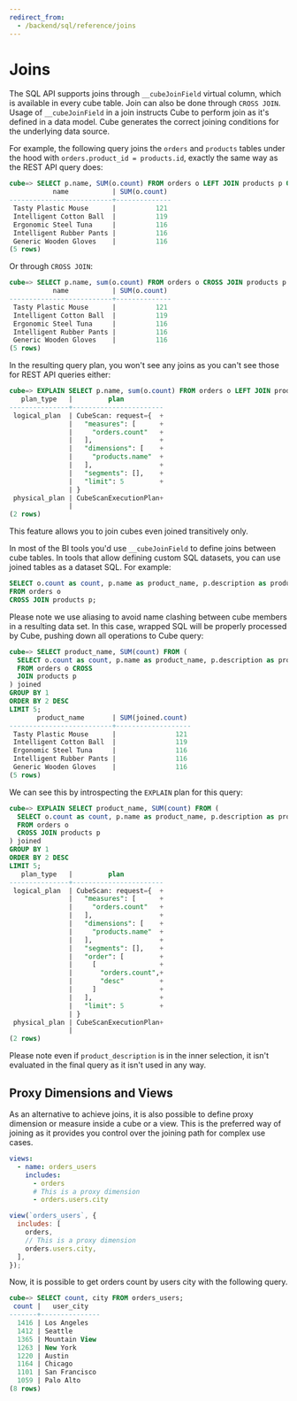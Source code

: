 ```yaml
---
redirect_from:
  - /backend/sql/reference/joins
---
```


# Joins

The SQL API supports joins through `__cubeJoinField` virtual column, which is
available in every cube table. Join can also be done through `CROSS JOIN`. Usage
of `__cubeJoinField` in a join instructs Cube to perform join as it's defined in
a data model. Cube generates the correct joining conditions for the underlying
data source.

For example, the following query joins the `orders` and `products` tables under
the hood with `orders.product_id = products.id`, exactly the same way as the
REST API query does:

```sql
cube=> SELECT p.name, SUM(o.count) FROM orders o LEFT JOIN products p ON o.__cubeJoinField = p.__cubeJoinField GROUP BY 1 LIMIT 5;
           name           | SUM(o.count)
--------------------------+--------------
 Tasty Plastic Mouse      |          121
 Intelligent Cotton Ball  |          119
 Ergonomic Steel Tuna     |          116
 Intelligent Rubber Pants |          116
 Generic Wooden Gloves    |          116
(5 rows)
```

Or through `CROSS JOIN`:

```sql
cube=> SELECT p.name, sum(o.count) FROM orders o CROSS JOIN products p GROUP BY 1 LIMIT 5;
           name           | SUM(o.count)
--------------------------+--------------
 Tasty Plastic Mouse      |          121
 Intelligent Cotton Ball  |          119
 Ergonomic Steel Tuna     |          116
 Intelligent Rubber Pants |          116
 Generic Wooden Gloves    |          116
(5 rows)
```

In the resulting query plan, you won't see any joins as you can't see those for
REST API queries either:

```sql
cube=> EXPLAIN SELECT p.name, sum(o.count) FROM orders o LEFT JOIN products p ON o.__cubeJoinField = p.__cubeJoinField GROUP BY 1 LIMIT 5;
   plan_type   |         plan
---------------+-----------------------
 logical_plan  | CubeScan: request={  +
               |   "measures": [      +
               |     "orders.count"   +
               |   ],                 +
               |   "dimensions": [    +
               |     "products.name"  +
               |   ],                 +
               |   "segments": [],    +
               |   "limit": 5         +
               | }
 physical_plan | CubeScanExecutionPlan+
               |
(2 rows)
```

This feature allows you to join cubes even joined transitively only.

In most of the BI tools you'd use `__cubeJoinField` to define joins between cube
tables. In tools that allow defining custom SQL datasets, you can use joined
tables as a dataset SQL. For example:

```sql
SELECT o.count as count, p.name as product_name, p.description as product_description
FROM orders o
CROSS JOIN products p;
```

Please note we use aliasing to avoid name clashing between cube members in a
resulting data set. In this case, wrapped SQL will be properly processed by
Cube, pushing down all operations to Cube query:

```sql
cube=> SELECT product_name, SUM(count) FROM (
  SELECT o.count as count, p.name as product_name, p.description as product_description
  FROM orders o CROSS
  JOIN products p
) joined
GROUP BY 1
ORDER BY 2 DESC
LIMIT 5;
       product_name       | SUM(joined.count)
--------------------------+-------------------
 Tasty Plastic Mouse      |               121
 Intelligent Cotton Ball  |               119
 Ergonomic Steel Tuna     |               116
 Intelligent Rubber Pants |               116
 Generic Wooden Gloves    |               116
(5 rows)
```

We can see this by introspecting the `EXPLAIN` plan for this query:

```sql
cube=> EXPLAIN SELECT product_name, SUM(count) FROM (
  SELECT o.count as count, p.name as product_name, p.description as product_description
  FROM orders o
  CROSS JOIN products p
) joined
GROUP BY 1
ORDER BY 2 DESC
LIMIT 5;
   plan_type   |         plan
---------------+-----------------------
 logical_plan  | CubeScan: request={  +
               |   "measures": [      +
               |     "orders.count"   +
               |   ],                 +
               |   "dimensions": [    +
               |     "products.name"  +
               |   ],                 +
               |   "segments": [],    +
               |   "order": [         +
               |     [                +
               |       "orders.count",+
               |       "desc"         +
               |     ]                +
               |   ],                 +
               |   "limit": 5         +
               | }
 physical_plan | CubeScanExecutionPlan+
               |
(2 rows)
```

Please note even if `product_description` is in the inner selection, it isn't
evaluated in the final query as it isn't used in any way.

## Proxy Dimensions and Views

As an alternative to achieve joins, it is also possible to define proxy
dimension or measure inside a cube or a view. This is the preferred way of
joining as it provides you control over the joining path for complex use cases.

<CodeTabs>

```yaml
views:
  - name: orders_users
    includes:
      - orders
      # This is a proxy dimension
      - orders.users.city
```

```javascript
view(`orders_users`, {
  includes: [
    orders,
    // This is a proxy dimension
    orders.users.city,
  ],
});
```

</CodeTabs>

Now, it is possible to get orders count by users city with the following query.

```sql
cube=> SELECT count, city FROM orders_users;
 count |   user_city
-------+---------------
  1416 | Los Angeles
  1412 | Seattle
  1365 | Mountain View
  1263 | New York
  1220 | Austin
  1164 | Chicago
  1101 | San Francisco
  1059 | Palo Alto
(8 rows)
```
